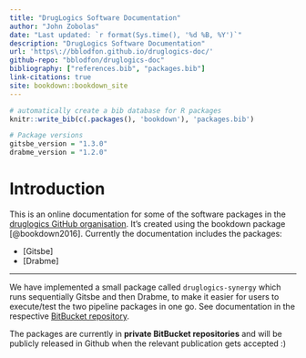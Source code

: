 ```yaml
---
title: "DrugLogics Software Documentation"
author: "John Zobolas"
date: "Last updated: `r format(Sys.time(), '%d %B, %Y')`"
description: "DrugLogics Software Documentation"
url: 'https\://bblodfon.github.io/druglogics-doc/'
github-repo: "bblodfon/druglogics-doc"
bibliography: ["references.bib", "packages.bib"]
link-citations: true
site: bookdown::bookdown_site
---
```


```r
# automatically create a bib database for R packages
knitr::write_bib(c(.packages(), 'bookdown'), 'packages.bib')

# Package versions
gitsbe_version = "1.3.0"
drabme_version = "1.2.0"
```

# Introduction {-}

This is an online documentation for some of the software packages in the [druglogics GitHub organisation](https://github.com/druglogics/).
It's created using the bookdown package [@bookdown2016].
Currently the documentation includes the packages:

- [Gitsbe]
- [Drabme]

---

We have implemented a small package called `druglogics-synergy` which runs sequentially Gitsbe and then Drabme, to make it easier for users to execute/test the two pipeline packages in one go.
See documentation in the respective [BitBucket repository](https://bitbucket.org/asmundf/druglogics-synergy/src/master/).

:::{.caution}
The packages are currently in **private BitBucket repositories** and will be publicly released in Github when the relevant publication gets accepted :)
:::
